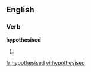 
==English==

===Verb===
'''hypothesised'''

# {{past of|[[hypothesise]]}}

[[fr:hypothesised]]
[[vi:hypothesised]]